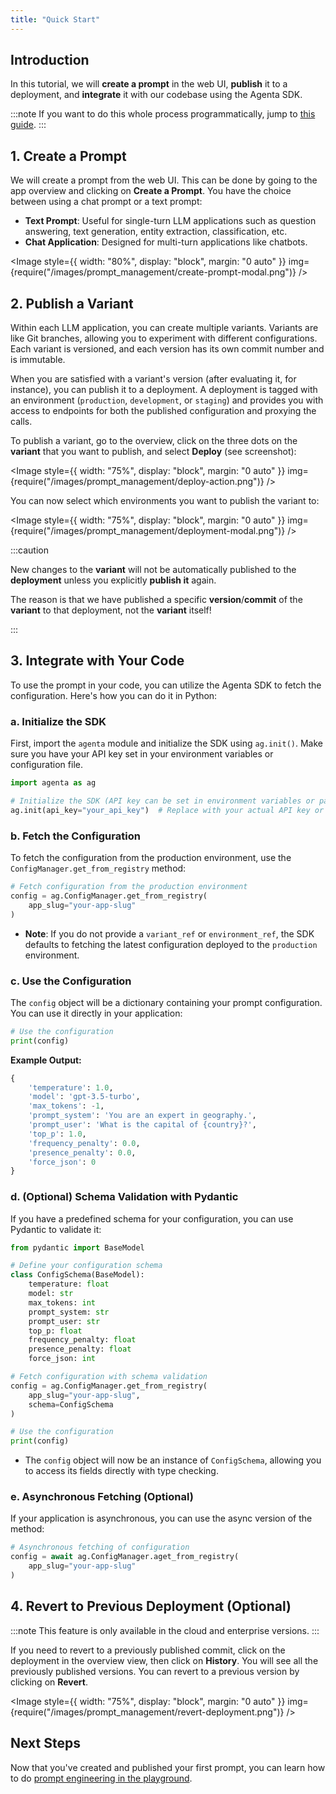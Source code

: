 ```yaml
---
title: "Quick Start"
---
```



## Introduction

In this tutorial, we will **create a prompt** in the web UI, **publish** it to a deployment, and **integrate** it with our codebase using the Agenta SDK.

:::note
If you want to do this whole process programmatically, jump to [this guide](/prompt-management/integration/how-to-integrate-with-agenta).
:::

## 1. Create a Prompt

We will create a prompt from the web UI. This can be done by going to the app overview and clicking on **Create a Prompt**. You have the choice between using a chat prompt or a text prompt:

- **Text Prompt**: Useful for single-turn LLM applications such as question answering, text generation, entity extraction, classification, etc.
- **Chat Application**: Designed for multi-turn applications like chatbots.

<Image
  style={{ width: "80%", display: "block", margin: "0 auto" }}
  img={require("/images/prompt_management/create-prompt-modal.png")}
/>
<br />

## 2. Publish a Variant

Within each LLM application, you can create multiple variants. Variants are like Git branches, allowing you to experiment with different configurations. Each variant is versioned, and each version has its own commit number and is immutable.

When you are satisfied with a variant's version (after evaluating it, for instance), you can publish it to a deployment. A deployment is tagged with an environment (`production`, `development`, or `staging`) and provides you with access to endpoints for both the published configuration and proxying the calls.

To publish a variant, go to the overview, click on the three dots on the **variant** that you want to publish, and select **Deploy** (see screenshot):

<Image
  style={{ width: "75%", display: "block", margin: "0 auto" }}
  img={require("/images/prompt_management/deploy-action.png")}
/>
<br />

You can now select which environments you want to publish the variant to:

<Image
  style={{ width: "75%", display: "block", margin: "0 auto" }}
  img={require("/images/prompt_management/deployment-modal.png")}
/>
<br />

:::caution

New changes to the **variant** will not be automatically published to the **deployment** unless you explicitly **publish it** again.

The reason is that we have published a specific **version**/**commit** of the **variant** to that deployment, not the **variant** itself!

:::

## 3. Integrate with Your Code

To use the prompt in your code, you can utilize the Agenta SDK to fetch the configuration. Here's how you can do it in Python:

### a. Initialize the SDK

First, import the `agenta` module and initialize the SDK using `ag.init()`. Make sure you have your API key set in your environment variables or configuration file.

```python
import agenta as ag

# Initialize the SDK (API key can be set in environment variables or passed directly)
ag.init(api_key="your_api_key")  # Replace with your actual API key or omit if set elsewhere
```

### b. Fetch the Configuration

To fetch the configuration from the production environment, use the `ConfigManager.get_from_registry` method:

```python
# Fetch configuration from the production environment
config = ag.ConfigManager.get_from_registry(
    app_slug="your-app-slug"
)
```

- **Note**: If you do not provide a `variant_ref` or `environment_ref`, the SDK defaults to fetching the latest configuration deployed to the `production` environment.

### c. Use the Configuration

The `config` object will be a dictionary containing your prompt configuration. You can use it directly in your application:

```python
# Use the configuration
print(config)
```

**Example Output:**

```python
{
    'temperature': 1.0,
    'model': 'gpt-3.5-turbo',
    'max_tokens': -1,
    'prompt_system': 'You are an expert in geography.',
    'prompt_user': 'What is the capital of {country}?',
    'top_p': 1.0,
    'frequency_penalty': 0.0,
    'presence_penalty': 0.0,
    'force_json': 0
}
```

### d. (Optional) Schema Validation with Pydantic

If you have a predefined schema for your configuration, you can use Pydantic to validate it:

```python
from pydantic import BaseModel

# Define your configuration schema
class ConfigSchema(BaseModel):
    temperature: float
    model: str
    max_tokens: int
    prompt_system: str
    prompt_user: str
    top_p: float
    frequency_penalty: float
    presence_penalty: float
    force_json: int

# Fetch configuration with schema validation
config = ag.ConfigManager.get_from_registry(
    app_slug="your-app-slug",
    schema=ConfigSchema
)

# Use the configuration
print(config)
```

- The `config` object will now be an instance of `ConfigSchema`, allowing you to access its fields directly with type checking.

### e. Asynchronous Fetching (Optional)

If your application is asynchronous, you can use the async version of the method:

```python
# Asynchronous fetching of configuration
config = await ag.ConfigManager.aget_from_registry(
    app_slug="your-app-slug"
)
```

## 4. Revert to Previous Deployment (Optional)

:::note
This feature is only available in the cloud and enterprise versions.
:::

If you need to revert to a previously published commit, click on the deployment in the overview view, then click on **History**. You will see all the previously published versions. You can revert to a previous version by clicking on **Revert**.

<Image
  style={{ width: "75%", display: "block", margin: "0 auto" }}
  img={require("/images/prompt_management/revert-deployment.png")}
/>

## Next Steps

Now that you've created and published your first prompt, you can learn how to do [prompt engineering in the playground](/prompt-management/using-the-playground).
